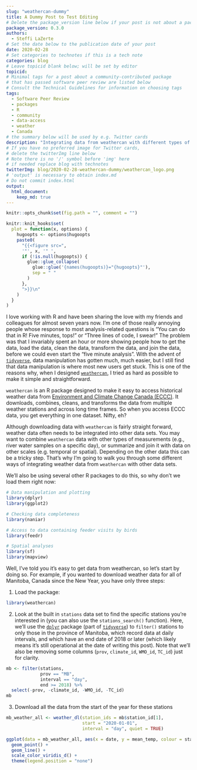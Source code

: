 ```yaml
---
slug: "weathercan-dummy"
title: A Dummy Post to Test Editing
# Delete the package_version line below if your post is not about a package
package_version: 0.3.0
authors:
  - Steffi LaZerte
# Set the date below to the publication date of your post
date: 2020-02-28
# Set categories to technotes if this is a tech note
categories: blog
# Leave topicid blank below; will be set by editor
topicid:
# Minimal tags for a post about a community-contributed package 
# that has passed software peer review are listed below
# Consult the Technical Guidelines for information on choosing tags
tags:
  - Software Peer Review
  - packages
  - R
  - community
  - data-access
  - weather
  - Canada
# the summary below will be used by e.g. Twitter cards
description: "Integrating data from weathercan with different types of data"
# If you have no preferred image for Twitter cards,
# delete the twitterImg line below 
# Note there is no '/' symbol before 'img' here
# if needed replace blog with technotes
twitterImg: blog/2020-02-28-weathercan-dummy/weathercan_logo.png
# 'output' is necessary to obtain index.md
# Do not commit index.html
output: 
  html_document:
    keep_md: true
---
```


```r
knitr::opts_chunk$set(fig.path = "", comment = "")

knitr::knit_hooks$set(
  plot = function(x, options) {
    hugoopts <- options$hugoopts
    paste0(
      "{{<figure src=",
      '"', x, '" ',
      if (!is.null(hugoopts)) {
        glue::glue_collapse(
          glue::glue('{names(hugoopts)}="{hugoopts}"'),
          sep = " "
        )
      },
      ">}}\n"
    )
  }
)
```

I love working with R and have been sharing the love with my friends and colleagues for almost seven years now. I'm one of those really annoying people whose response to most analysis-related questions is "You can do that in R! Five minutes, tops!" or "Three lines of code, I swear!" The problem was that I invariably spent an hour or more showing people how to get the data, load the data, clean the data, transform the data, and join the data, before we could even start the "five minute analysis". With the advent of [`tidyverse`](https://www.tidyverse.org), data manipulation has gotten much, much easier, but I still find that data manipulation is where most new users get stuck. This is one of the reasons why, when I designed [`weathercan`](http://github.com/ropensci/weathercan), I tried as hard as possible to make it simple and straightforward.

`weathercan` is an R package designed to make it easy to access historical weather data from [Environment and Climate Change Canada (ECCC)](http://climate.weather.gc.ca/historical_data/search_historic_data_e.html). It downloads, combines, cleans, and transforms the data from multiple weather stations and across long time frames. So when you access ECCC data, you get everything in one dataset. Nifty, eh?

Although downloading data with `weathercan` is fairly straight forward, weather data often needs to be integrated into other data sets. You may want to combine `weathercan` data with other types of measurements (e.g., river water samples on a specific day), or summarize and join it with data on other scales (e.g. temporal or spatial). Depending on the other data this can be a tricky step. That's why I'm going to walk you through some different ways of integrating weather data from `weathercan` with other data sets.

We'll also be using several other R packages to do this, so why don't we load them right now:

```r
# Data manipulation and plotting
library(dplyr)
library(ggplot2)

# Checking data completeness
library(naniar)

# Access to data containing feeder visits by birds
library(feedr)

# Spatial analyses
library(sf)
library(mapview)
```

Well, I've told you it's easy to get data from weathercan, so let's start by doing so. For example, if you wanted to download weather data for all of Manitoba, Canada since the New Year, you have only three steps:

1) Load the package:

```r
library(weathercan)
```

2) Look at the built in `stations` data set to find the specific stations you're interested in (you can also use the `stations_search()` function). Here, we'll use the [`dplyr`](http://dplyr.tidyverse.org/) package (part of [`tidyverse`](https://www.tidyverse.org)) to `filter()` stations to only those in the province of Manitoba, which record data at daily intervals, and which have an end date of 2018 or later (which likely means it's still operational at the date of writing this post). Note that we'll also be removing some columns (`prov`, `climate_id`, `WMO_id`, `TC_id`) just for clarity.

```r
mb <- filter(stations, 
             prov == "MB",
             interval == "day",
             end >= 2018) %>%
  select(-prov, -climate_id, -WMO_id, -TC_id)
mb
```

3) Download all the data from the start of the year for these stations

```r
mb_weather_all <- weather_dl(station_ids = mb$station_id[1], 
                             start = "2020-01-01", 
                             interval = "day", quiet = TRUE)
```


```r
ggplot(data = mb_weather_all, aes(x = date, y = mean_temp, colour = station_name)) +
  geom_point() +
  geom_line() +
  scale_color_viridis_d() +
  theme(legend.position = "none")
```
